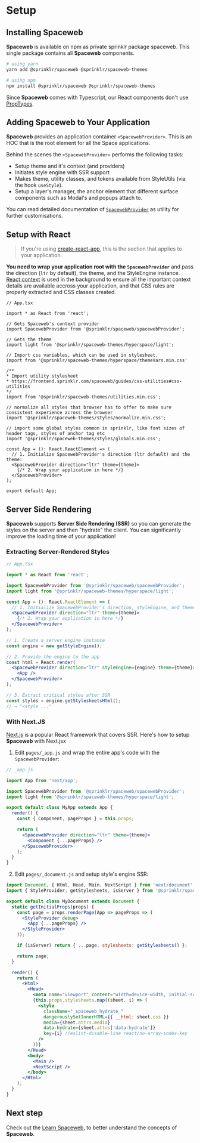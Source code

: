 

# Setup

## Installing Spaceweb

**Spaceweb** is available on npm as private sprinklr package spaceweb. This single
package contains all **Spaceweb** components.

```bash
# using yarn
yarn add @sprinklr/spaceweb @sprinklr/spaceweb-themes

# using npm
npm install @sprinklr/spaceweb @sprinklr/spaceweb-themes
```

Since **Spaceweb** comes with Typescript, our React components don't use [PropTypes](https://reactjs.org/docs/typechecking-with-proptypes.html).

## Adding Spaceweb to Your Application

**Spaceweb** provides an application container `<SpacewebProvider>`. This is an HOC that is the root element for all the Space applications.

Behind the scenes the `<SpacewebProvider>` performs the following tasks:

- Setup theme and it's context (and providers)
- Initiates style engine with SSR support
- Makes theme, utility classes, and tokens available from StyleUtils (via the hook `useStyle`).
- Setup a layer's manager, the anchor element that different surface components such as Modal's and popups attach to.

You can read detailed documentation of [`SpacewebProvider`](/components/spaceweb-provider) as utility for further customisations.

## Setup with React

> If you're using [create-react-app](https://github.com/facebook/create-react-app), this is the section that applies to your application.

**You need to wrap your application root with the `SpacewebProvider`** and pass the direction (`ltr` by default), the theme, and the StyleEngine instance. [React context](https://reactjs.org/docs/context.html) is used in the background to ensure all the important context details are available accross your application, and that CSS rules are properly extracted and CSS classes created.

```tsx
// App.tsx

import * as React from 'react';

// Gets Spaceweb's context provider
import SpacewebProvider from '@sprinklr/spaceweb/spacewebProvider';

// Gets the theme
import light from '@sprinklr/spaceweb-themes/hyperspace/light';

// Import css variables, which can be used in stylesheet.
import from '@sprinklr/spaceweb-themes/hyperspace/themeVars.min.css'

/**
* Import utility stylesheet
* https://frontend.sprinklr.com/spaceweb/guides/css-utilities#css-utilities
*/
import from '@sprinklr/spaceweb-themes/utilities.min.css';

// normalize all styles that browser has to offer to make sure consistent experience across the browser
import '@sprinklr/spaceweb-themes/styles/normalize.min.css';

// import some global styles common in sprinklr, like font sizes of header tags, styles of anchor tag etc
import '@sprinklr/spaceweb-themes/styles/globals.min.css';

const App = (): React.ReactElement => (
  // 1. Initialize SpacewebProvider's direction (ltr default) and the theme:
  <SpacewebProvider direction="ltr" theme={theme}>
    {/* 2. Wrap your application in here */}
  </SpacewebProvider>
);

export default App;
```

## Server Side Rendering

**Spaceweb** supports **Server Side Rendering (SSR)** so you can generate the styles on
the server and then "hydrate" the client. You can significantly improve the loading
time of your application!

### Extracting Server-Rendered Styles

```jsx
// App.tsx

import * as React from 'react';

import SpacewebProvider from '@sprinklr/spaceweb/spacewebProvider';
import light from '@sprinklr/spaceweb-themes/hyperspace/light';

const App = (): React.ReactElement => (
  // 1. Initialize SpacewebProvider's direction, styleEngine, and theme:
  <SpacewebProvider direction="ltr" theme={theme}>
    {/* 2. Wrap your application in here */}
  </SpacewebProvider>
);

// 1. Create a server engine instance
const engine = new getStyleEngine();

// 2. Provide the engine to the app
const html = React.render(
  <SpacewebProvider direction="ltr" styleEngine={engine} theme={theme}>
    <App />
  </SpacewebProvider>
);

// 3. Extract critical styles after SSR
const styles = engine.getStylesheetsHtml();
// → "<style ..."
```

### With Next.JS

[Next.js](https://nextjs.org/) is a popular React framework that covers SSR. Here's how to setup **Spaceweb** with Next.jsx

1. Edit `pages/_app.js` and wrap the entire app's code with the `SpacewebProvider`:

```jsx
// _app.js

import App from 'next/app';

import SpacewebProvider from '@sprinklr/spaceweb/spacewebProvider';
import light from '@sprinklr/spaceweb-themes/hyperspace/light';

export default class MyApp extends App {
  render() {
    const { Component, pageProps } = this.props;

    return (
      <SpacewebProvider direction="ltr" theme={theme}>
        <Component {...pageProps} />
      </SpacewebProvider>
    );
  }
}
```

2. Edit `pages/_document.js` and setup style's engine SSR:

```jsx
import Document, { Html, Head, Main, NextScript } from 'next/document';
import { StyleProvider, getStylesheets, isServer } from '@sprinklr/spaceweb/styleEngine';

export default class MyDocument extends Document {
  static getInitialProps(props) {
    const page = props.renderPage(App => pageProps => (
      <StyleProvider debug>
        <App {...pageProps} />
      </StyleProvider>
    ));

    if (isServer) return { ...page, stylesheets: getStylesheets() };

    return page;
  }

  render() {
    return (
      <Html>
        <Head>
          <meta name="viewport" content="width=device-width, initial-scale=1" />
          {this.props.stylesheets.map((sheet, i) => (
            <style
              className="_spaceweb_hydrate_"
              dangerouslySetInnerHTML={{ __html: sheet.css }}
              media={sheet.attrs.media}
              data-hydrate={sheet.attrs['data-hydrate']}
              key={i} //eslint-disable-line react/no-array-index-key
            />
          ))}
        </Head>
        <body>
          <Main />
          <NextScript />
        </body>
      </Html>
    );
  }
}
```

## Next step

Check out the [Learn Spaceweb](/getting-started/learn), to better understand the concepts of **Spaceweb**.
